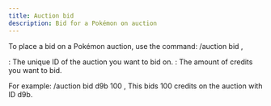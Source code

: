 ```yaml
---
title: Auction bid
description: Bid for a Pokémon on auction
---
```


To place a bid on a Pokémon auction, use the command:
/auction bid <auctionID> <amount> , 

<auctionID>: The unique ID of the auction you want to bid on.
<amount>: The amount of credits you want to bid.

For example:
/auction bid d9b 100 , 
This bids 100 credits on the auction with ID d9b.